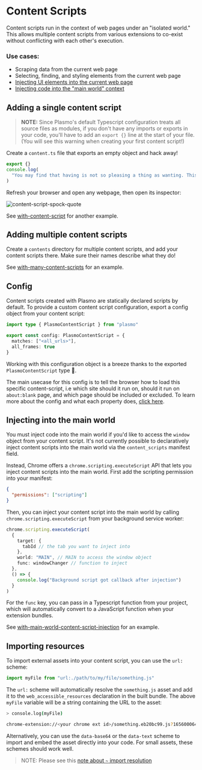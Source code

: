 # Content Scripts

Content scripts run in the context of web pages under an "isolated world." This allows multiple content scripts from various extensions to co-exist without conflicting with each other's execution.

### Use cases:

- Scraping data from the current web page
- Selecting, finding, and styling elements from the current web page
- [Injecting UI elements into the current web page](/browser-extension/content-scripts-ui)
- [Injecting code into the "main world" context](#injecting-into-the-main-world)

## Adding a single content script

> **NOTE:** Since Plasmo's default Typescript configuration treats all source files as modules, if you don't have any imports or exports in your code, you'll have to add an `export {}` line at the start of your file. (You will see this warning when creating your first content script!)

Create a `content.ts` file that exports an empty object and hack away!

```ts
export {}
console.log(
  "You may find that having is not so pleasing a thing as wanting. This is not logical, but it is often true."
)
```

Refresh your browser and open any webpage, then open its inspector:

![content-script-spock-quote](/screenshots/2022-09-26-11-01-08.png)

See [with-content-script](https://github.com/PlasmoHQ/examples/tree/main/with-content-script) for another example.

## Adding multiple content scripts

Create a `contents` directory for multiple content scripts, and add your content scripts there. Make sure their names describe what they do!

See [with-many-content-scripts](https://github.com/PlasmoHQ/examples/tree/main/with-many-content-scripts) for an example.

## Config

Content scripts created with Plasmo are statically declared scripts by default. To provide a custom content script configuration, export a config object from your content script:

```ts
import type { PlasmoContentScript } from "plasmo"

export const config: PlasmoContentScript = {
  matches: ["<all_urls>"],
  all_frames: true
}
```

Working with this configuration object is a breeze thanks to the exported `PlasmoContentScript` type 🥳.

The main usecase for this config is to tell the browser how to load this specific content-script, i.e which site should it run on, should it run on `about:blank` page, and which page should be included or excluded. To learn more about the config and what each property does, [click here](https://developer.chrome.com/docs/extensions/mv3/content_scripts/#static-declarative).

## Injecting into the main world

You must inject code into the main world if you'd like to access the `window` object from your content script. It's not currently possible to declaratively inject content scripts into the main world via the `content_scripts` manifest field.

Instead, Chrome offers a `chrome.scripting.executeScript` API that lets you inject content scripts into the main world. First add the scripting permission into your manifest:

```json
{
  "permissions": ["scripting"]
}
```

Then, you can inject your content script into the main world by calling `chrome.scripting.executeScript` from your background service worker:

```ts
chrome.scripting.executeScript(
  {
    target: {
      tabId // the tab you want to inject into
    },
    world: "MAIN", // MAIN to access the window object
    func: windowChanger // function to inject
  },
  () => {
    console.log("Background script got callback after injection")
  }
)
```

For the `func` key, you can pass in a Typescript function from your project, which will automatically convert to a JavaScript function when your extension bundles.

See [with-main-world-content-script-injection](https://github.com/PlasmoHQ/examples/tree/main/with-main-world-content-script-injection) for an example.

## Importing resources

To import external assets into your content script, you can use the `url:` scheme:

```ts
import myFile from "url:./path/to/my/file/something.js"
```

The `url:` scheme will automatically resolve the `something.js` asset and add it to the `web_accessible_resources` declaration in the built bundle. The above `myFile` variable will be a string containing the URL to the asset:

```sh
> console.log(myFile)

chrome-extension://<your chrome ext id>/something.eb20bc99.js?1656000646313
```

Alternatively, you can use the `data-base64` or the `data-text` scheme to import and embed the asset directly into your code. For small assets, these schemes should work well.

> NOTE: Please see this [note about `~` import resolution](/workflows/faq#tilde-import-resolution)
